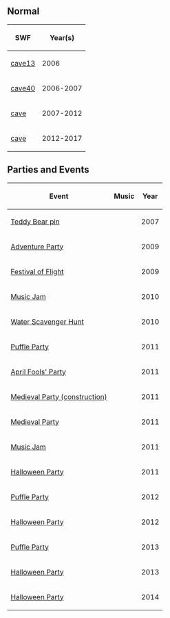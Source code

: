 {{CPW|Cave}}

==Normal==
<center>
{|class="wikitable" border="1"
!SWF!!Year(s)
|-
|[[Media:ArtworkRoomsCave13.swf|cave13]]||2006
|-
|[[Media:ArtworkRoomsCave40.swf|cave40]]||2006-2007
|-
|[[Media:RoomsCave.swf|cave]]||2007-2012
|-
|[[Media:RoomsCave 2.swf|cave]]||2012-2017
|}
</center>

==Parties and Events==
<center>
{|class="wikitable" border="1"
!Event
!Music
!Year
|-
|[[Media:ArtworkRoomsCave41.swf|Teddy Bear pin]]||{{n/a}}||2007
|-
|[[Media:RoomsCave-AdventureParty2009.swf|Adventure Party]]||{{n/a}}||2009
|-
|[[Media:FestivalOfFlightCave.swf|Festival of Flight]]||{{n/a}}||2009
|-
|[[Media:RoomsCave-MusicJam2010.swf|Music Jam]]||{{n/a}}||2010
|-
|[[Media:WaterHuntCave.swf|Water Scavenger Hunt]]||{{n/a}}||2010
|-
|[[Media:PuffleParty2011Cave.swf|Puffle Party]]||{{n/a}}||2011
|-
|[[Media:AprilFools'Party2011Cave.swf|April Fools' Party]]||{{n/a}}||2011
|-
|[[Media:MedievalParty2011ConstCave.swf|Medieval Party (construction)]]||{{n/a}}||2011
|-
|[[Media:MedievalParty2011Cave.swf|Medieval Party]]||{{n/a}}||2011
|-
|[[Media:MusicJam2011Cave.swf|Music Jam]]||{{n/a}}||2011
|-
|[[Media:HalloweenParty2011Cave.swf|Halloween Party]]||{{n/a}}||2011
|-
|[[Media:PuffleParty2012Cave.swf|Puffle Party]]||{{n/a}}||2012
|-
|[[Media:HalloweenParty2012Cave.swf|Halloween Party]]||{{n/a}}||2012
|-
|[[Media:RoomsCave-PuffleParty2013.swf|Puffle Party]]||{{n/a}}||2013
|-
|[[Media:RoomsCave-HalloweenParty2013.swf|Halloween Party]]||{{n/a}}||2013
|-
|[[Media:RoomsCave-HalloweenParty2014.swf|Halloween Party]]||{{n/a}}||2014
|}
</center>

{{Places}}

